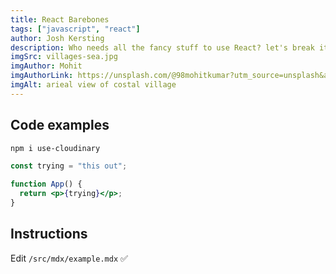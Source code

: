 ```yaml
---
title: React Barebones
tags: ["javascript", "react"]
author: Josh Kersting
description: Who needs all the fancy stuff to use React? let's break it down into it's simplest pieces.
imgSrc: villages-sea.jpg
imgAuthor: Mohit
imgAuthorLink: https://unsplash.com/@98mohitkumar?utm_source=unsplash&amp;utm_medium=referral&amp;utm_content=creditCopyText
imgAlt: arieal view of costal village
---
```


## Code examples

```bash
npm i use-cloudinary
```

```jsx
const trying = "this out";

function App() {
  return <p>{trying}</p>;
}
```

## Instructions

Edit `/src/mdx/example.mdx` ✅
